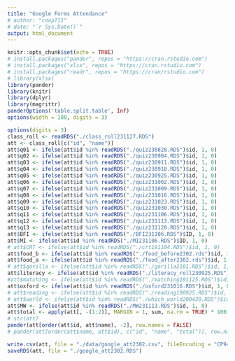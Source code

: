 ```yaml
---
title: "Google Forms Attendance"
# author: "coop711"
# date: "`r Sys.Date()`"
output: html_document
---
```


```r
knitr::opts_chunk$set(echo = TRUE)
# install.packages("pander", repos = "https://cran.rstudio.com")
# install.packages("xlsx", repos = "https://cran.rstudio.com")
# install.packages("readr", repos = "https://cran/rstudio.com")
# library(xlsx)
library(pander)
library(knitr)
library(dplyr)
library(magrittr)
panderOptions('table.split.table', Inf)
options(width = 180, digits = 3)
```

<!--
# Data and Score
-->

```r
options(digits = 3)
class_roll <- readRDS("./class_roll231127.RDS")
att <- class_roll[c("id", "name")]
att$q01 <- ifelse(att$id %in% readRDS("./quiz230828.RDS")$id, 1, 0)
att$q02 <- ifelse(att$id %in% readRDS("./quiz230904.RDS")$id, 1, 0)
att$q03 <- ifelse(att$id %in% readRDS("./quiz230911.RDS")$id, 1, 0)
att$q04 <- ifelse(att$id %in% readRDS("./quiz230918.RDS")$id, 1, 0)
att$q05 <- ifelse(att$id %in% readRDS("./quiz230925.RDS")$id, 1, 0)
att$q06 <- ifelse(att$id %in% readRDS("./quiz231002.RDS")$id, 1, 0)
att$q07 <- ifelse(att$id %in% readRDS("./quiz231009.RDS")$id, 1, 0)
att$q08 <- ifelse(att$id %in% readRDS("./quiz231016.RDS")$id, 1, 0)
att$q09 <- ifelse(att$id %in% readRDS("./quiz231023.RDS")$id, 1, 0)
att$q10 <- ifelse(att$id %in% readRDS("./quiz231030.RDS")$id, 1, 0)
att$q11 <- ifelse(att$id %in% readRDS("./quiz231106.RDS")$id, 1, 0)
att$q12 <- ifelse(att$id %in% readRDS("./quiz231113.RDS")$id, 1, 0)
att$q13 <- ifelse(att$id %in% readRDS("./quiz231120.RDS")$id, 1, 0)
att$BFI <- ifelse(att$id %in% readRDS("./BFI231106.RDS")$ID, 1, 0)
att$MI <- ifelse(att$id %in% readRDS("./MI231106.RDS")$ID, 1, 0)
# att$CRT <- ifelse(att$id %in% readRDS("./crt191104.RDS")$id, 1, 0)
att$food_b <- ifelse(att$id %in% readRDS("./food_before2302.rds")$id, 1, 0)
att$food_a <- ifelse(att$id %in% readRDS("./food_after2302.rds")$id, 1, 0)
# att$gorilla <- ifelse(att$id %in% readRDS("./gorilla2101.RDS")$id, 1, 0)
att$literacy <- ifelse(att$id %in% readRDS("./literacy_roll230925.RDS")$id, 1, 0)
#att$matching <- ifelse(att$id %in% readRDS("./matching191125.RDS")$id, 1, 0)
att$oxford <- ifelse(att$id %in% readRDS("./oxford231016.RDS")$id, 1, 0)
# att$reading <- ifelse(att$id %in% readRDS("./reading190925.RDS")$id, 1, 0)
# att$world <- ifelse(att$id %in% readRDS("./which_world200430.RDS")$id, 1, 0)
att$MW <- ifelse(att$id %in% readRDS("./MW231113.RDS")$id, 1, 0)
att$total <- apply(att[, -(1:2)], MARGIN = 1, sum, na.rm = TRUE) * 100 / 20
# str(att)                  
pander(att[order(att$id, att$name), -2], row.names = FALSE)
# pander(att[order(att$name, att$id), c("id", "name", "total")], row.names = FALSE)
```

<!--
## Save
-->

```r
write.csv(att, file = "./data/google_att2302.csv", fileEncoding = "CP949")
saveRDS(att, file = "./google_att2302.RDS")
```